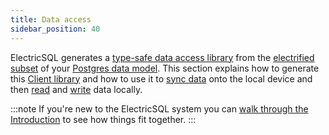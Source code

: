 ```yaml
---
title: Data access
sidebar_position: 40
---
```



ElectricSQL generates a [type-safe data access library](./client.mdx) from the [electrified subset](../data-modelling/electrification.mdx) of your [Postgres data&nbsp;model](../data-modelling/migrations.mdx). This section explains how to generate this [Client library](./client.mdx) and how to use it to [sync data](./shapes.mdx) onto the local device and then [read](./queries.mdx) and [write](./writes.mdx) data locally.

:::note
If you're new to the ElectricSQL system you can [walk through the Introduction](../intro/local-first) to see how things fit together.
:::

<DocCardList />
